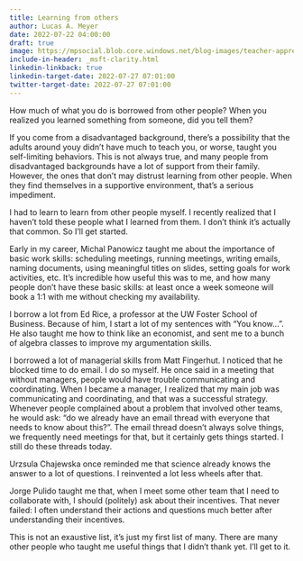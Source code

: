 ```yaml
---
title: Learning from others
author: Lucas A. Meyer
date: 2022-07-22 04:00:00
draft: true
image: https://mpsocial.blob.core.windows.net/blog-images/teacher-appreciation.jpg
include-in-header: _msft-clarity.html
linkedin-linkback: true
linkedin-target-date: 2022-07-27 07:01:00
twitter-target-date: 2022-07-27 07:01:00
---
```


How much of what you do is borrowed from other people? When you realized you learned something from someone, did you tell them?

If you come from a disadvantaged background, there's a possibility that the adults around youy didn't have much to teach you, or worse, taught you self-limiting behaviors. This is not always true, and many people from disadvantaged backgrounds have a lot of support from their family. However, the ones that don't may distrust learning from other people. When they find themselves in a supportive environment, that's a serious impediment.

I had to learn to learn from other people myself. I recently realized that I haven't told these people what I learned from them. I don't think it's actually that common. So I'll get started.

Early in my career, Michal Panowicz taught me about the importance of basic work skills: scheduling meetings, running meetings, writing emails, naming documents, using meaningful titles on slides, setting goals for work activities, etc. It's incredible how useful this was to me, and how many people don't have these basic skills: at least once a week someone will book a 1:1 with me without checking my availability. 

I borrow a lot from Ed Rice, a professor at the UW Foster School of Business. Because of him, I start a lot of my sentences with "You know...". He also taught me how to think like an economist, and sent me to a bunch of algebra classes to improve my argumentation skills.

I borrowed a lot of managerial skills from Matt Fingerhut. I noticed that he blocked time to do email. I do so myself. He once said in a meeting that without managers, people would have trouble communicating and coordinating. When I became a manager, I realized that my main job was communicating and coordinating, and that was a successful strategy. Whenever people complained about a problem that involved other teams, he would ask: "do we already have an email thread with everyone that needs to know about this?". The email thread doesn't always solve things, we frequently need meetings for that, but it certainly gets things started. I still do these threads today.

Urzsula Chajewska once reminded me that science already knows the answer to a lot of questions. I reinvented a lot less wheels after that.

Jorge Pulido taught me that, when I meet some other team that I need to collaborate with, I should (politely) ask about their incentives. That never failed: I often understand their actions and questions much better after understanding their incentives.

This is not an exaustive list, it's just my first list of many. There are many other people who taught me useful things that I didn't thank yet. I'll get to it.